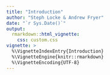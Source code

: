 ```yaml
---
title: "Introduction"
author: "Steph Locke & Andrew Fryer"
date: "`r Sys.Date()`"
output: 
  rmarkdown::html_vignette:
    css: custom.css
vignette: >
  %\VignetteIndexEntry{Introduction}
  %\VignetteEngine{knitr::rmarkdown}
  %\VignetteEncoding{UTF-8}
---
```

